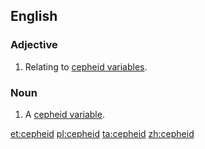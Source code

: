==English==

===Adjective===
{{en-adj|-}}

# {{label|en|astronomy}} Relating to [[cepheid variable]]s.

===Noun===
{{en-noun}}
{{wikipedia}}

# {{label|en|star}} A [[cepheid variable]].

[[et:cepheid]]
[[pl:cepheid]]
[[ta:cepheid]]
[[zh:cepheid]]